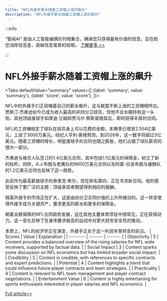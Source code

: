 ```yaml
---
title: "NFL外接手薪水随着工资帽上涨的飙升"
description: "NFL外接手薪水随着工资帽上涨的飙升"
---
```



:::info

“智闻AI“ 是由人工智能编撰的刊物集合，确保您只获得最有价值的信息，旨在助您消除信息差，突破信息茧房的局限。  [了解更多 >>](/)

:::

# NFL外接手薪水随着工资帽上涨的飙升


<Tabs
	defaultValue="summary"
	values={[
	{label: 'summary', value: 'summary'},
	{label: 'score', value: 'score'},
]}>
<TabItem value="summary">


NFL中的外接手们正目睹着自己的薪水飙升，这与联盟不断上涨的工资帽相呼应。贾斯汀·杰弗逊如今已成为收入最高的非四分卫球员，但他不会长期持有这一头衔。其他顶级接球手如席迪·兰姆和贾马尔·蔡斯紧随其后，即将获得丰厚的合同。

NFL的工资帽规定了球队在球员身上可以花费的金额，本赛季已增至2.554亿美元，上涨了3000万美元。经纪人亨利·奥根预测，到2026年，这一数字将超过3亿美元。随着工资帽的增长，明星接球手的合同也随之膨胀，他们占据了球队薪资的很大一部分。

杰弗逊与维京人队签订的1.4亿美元合同，其中包括1.1亿美元的保障金，树立了新的标杆。同样，A.J.布朗与老鹰队的9600万美元合同以及阿蒙-拉圣布朗与雄狮队的1.2亿美元合同也反映了这一趋势。

此前作为最高薪接球手的泰里克·希尔，现在排名第四，正在寻求新合同。他的感受反映了更广泛的主题：顶级表现者期望得到相应的报酬。

精英外接手的市场正在扩大，这是由四分卫合同价值的上升所推动的。这一转变使得外接手成为关键资产，要求更高的薪水和更多的保障金。

朝着全额保障的NFL合同趋势发展，这在其他主要体育项目中很常见，正在获得动力。这一变化反映了在身体要求极高的运动中对更大财务安全性的推动。

本质上，NFL的经济学正在演变，外接手正处于这一利润丰厚转变的前沿。
</TabItem>
<TabItem value="score">
	| Scores     | Value   | Explanation |
	| -------- | ------- | ------- |
	| Objectivity  | 5    | Content provides a balanced overview of the rising salaries for NFL wide receivers, supported by factual data.    |
	| Social Impact | 3     | Content sparks some discussion on NFL economics but has limited broader social impact.    |
	| Credibility    | 5    | Content is credible, with references to specific contracts and expert predictions.    |
	| Potential    | 4    | Content highlights a trend that could influence future player contracts and team strategies.    |
	| Practicality    | 4    | Content is relevant to NFL team management and player contract negotiations.    |
	| Entertainment Value    | 6    | Content is highly entertaining for sports enthusiasts interested in player salaries and NFL economics.    |
</TabItem>
</Tabs>

[Full article>>](https://apnews.com/article/nfl-receivers-contracts-justin-jefferson-2dfa478d011fd596993e24903c478d3e)
